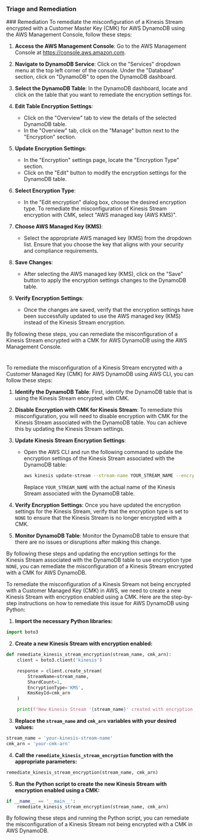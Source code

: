 
### Triage and Remediation
<Tabs>
<Tab title='Remediation'>
### Remediation

<AccordionGroup>
<Accordion title='Using Console' defaultOpen='true'>
To remediate the misconfiguration of a Kinesis Stream encrypted with a Customer Master Key (CMK) for AWS DynamoDB using the AWS Management Console, follow these steps:

1. **Access the AWS Management Console**: Go to the AWS Management Console at https://console.aws.amazon.com.

2. **Navigate to DynamoDB Service**: Click on the "Services" dropdown menu at the top left corner of the console. Under the "Database" section, click on "DynamoDB" to open the DynamoDB dashboard.

3. **Select the DynamoDB Table**: In the DynamoDB dashboard, locate and click on the table that you want to remediate the encryption settings for.

4. **Edit Table Encryption Settings**:
   - Click on the "Overview" tab to view the details of the selected DynamoDB table.
   - In the "Overview" tab, click on the "Manage" button next to the "Encryption" section.

5. **Update Encryption Settings**:
   - In the "Encryption" settings page, locate the "Encryption Type" section.
   - Click on the "Edit" button to modify the encryption settings for the DynamoDB table.

6. **Select Encryption Type**:
   - In the "Edit encryption" dialog box, choose the desired encryption type. To remediate the misconfiguration of Kinesis Stream encryption with CMK, select "AWS managed key (AWS KMS)".

7. **Choose AWS Managed Key (KMS)**:
   - Select the appropriate AWS managed key (KMS) from the dropdown list. Ensure that you choose the key that aligns with your security and compliance requirements.

8. **Save Changes**:
   - After selecting the AWS managed key (KMS), click on the "Save" button to apply the encryption settings changes to the DynamoDB table.

9. **Verify Encryption Settings**:
   - Once the changes are saved, verify that the encryption settings have been successfully updated to use the AWS managed key (KMS) instead of the Kinesis Stream encryption.

By following these steps, you can remediate the misconfiguration of a Kinesis Stream encrypted with a CMK for AWS DynamoDB using the AWS Management Console.

#
</Accordion>

<Accordion title='Using CLI'>
To remediate the misconfiguration of a Kinesis Stream encrypted with a Customer Managed Key (CMK) for AWS DynamoDB using AWS CLI, you can follow these steps:

1. **Identify the DynamoDB Table**: First, identify the DynamoDB table that is using the Kinesis Stream encrypted with CMK.

2. **Disable Encryption with CMK for Kinesis Stream**: To remediate this misconfiguration, you will need to disable encryption with CMK for the Kinesis Stream associated with the DynamoDB table. You can achieve this by updating the Kinesis Stream settings.

3. **Update Kinesis Stream Encryption Settings**:
   
   - Open the AWS CLI and run the following command to update the encryption settings of the Kinesis Stream associated with the DynamoDB table:
   
     ```bash
     aws kinesis update-stream --stream-name YOUR_STREAM_NAME --encryption-type NONE
     ```
     
     Replace `YOUR_STREAM_NAME` with the actual name of the Kinesis Stream associated with the DynamoDB table.

4. **Verify Encryption Settings**: Once you have updated the encryption settings for the Kinesis Stream, verify that the encryption type is set to `NONE` to ensure that the Kinesis Stream is no longer encrypted with a CMK.

5. **Monitor DynamoDB Table**: Monitor the DynamoDB table to ensure that there are no issues or disruptions after making this change.

By following these steps and updating the encryption settings for the Kinesis Stream associated with the DynamoDB table to use encryption type `NONE`, you can remediate the misconfiguration of a Kinesis Stream encrypted with a CMK for AWS DynamoDB.
</Accordion>

<Accordion title='Using Python'>
To remediate the misconfiguration of a Kinesis Stream not being encrypted with a Customer Managed Key (CMK) in AWS, we need to create a new Kinesis Stream with encryption enabled using a CMK. Here are the step-by-step instructions on how to remediate this issue for AWS DynamoDB using Python:

1. **Import the necessary Python libraries:**
   
```python
import boto3
```

2. **Create a new Kinesis Stream with encryption enabled:**

```python
def remediate_kinesis_stream_encryption(stream_name, cmk_arn):
    client = boto3.client('kinesis')

    response = client.create_stream(
        StreamName=stream_name,
        ShardCount=1,
        EncryptionType='KMS',
        KmsKeyId=cmk_arn
    )

    print(f"New Kinesis Stream '{stream_name}' created with encryption using CMK '{cmk_arn}'")
```

3. **Replace the `stream_name` and `cmk_arn` variables with your desired values:**

```python
stream_name = 'your-kinesis-stream-name'
cmk_arn = 'your-cmk-arn'
```

4. **Call the `remediate_kinesis_stream_encryption` function with the appropriate parameters:**

```python
remediate_kinesis_stream_encryption(stream_name, cmk_arn)
```

5. **Run the Python script to create the new Kinesis Stream with encryption enabled using a CMK:**

```python
if __name__ == '__main__':
    remediate_kinesis_stream_encryption(stream_name, cmk_arn)
```

By following these steps and running the Python script, you can remediate the misconfiguration of a Kinesis Stream not being encrypted with a CMK in AWS DynamoDB.
</Accordion>

</AccordionGroup>
</Tab>
</Tabs>
